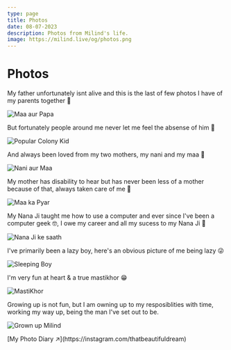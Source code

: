 ```yaml
---
type: page
title: Photos
date: 08-07-2023
description: Photos from Milind's life.
image: https://milind.live/og/photos.png
---
```



# Photos

My father unfortunately isnt alive and this is the last of few photos I have of my parents together 💞

<a title="Maa aur Papa" className="figure">
  <Image src={maaPapa} alt="Maa aur Papa" placeholder="blur" />
</a>

But fortunately people around me never let me feel the absense of him 🥹

<a title="Popular Colony Kid" className="figure">
  <Image src={popularKid} alt="Popular Colony Kid" placeholder="blur" />
</a>

And always been loved from my two mothers, my nani and my maa 🙏

<a title="Nani aur Maa" className="figure">
  <Image src={naniMaa} alt="Nani aur Maa" placeholder="blur" />
</a>

My mother has disability to hear but has never been less of a mother because of that, always taken care of me 💖

<a title="Maa ka Pyar" className="figure">
  <Image src={maaBeta} alt="Maa ka Pyar" placeholder="blur" />
</a>

My Nana Ji taught me how to use a computer and ever since I've been a computer geek 🤓, I owe my career and all my sucess to my Nana Ji 🙏

<a title="Nana Ji ke saath" className="figure">
  <Image src={nanaJiKeSaath} alt="Nana Ji ke saath" placeholder="blur" />
</a>

I've primarily been a lazy boy, here's an obvious picture of me being lazy 😜

<a title="Sleeping Boy" className="figure">
  <Image src={sleepingBoy} alt="Sleeping Boy" placeholder="blur" />
</a>

I'm very fun at heart & a true mastikhor 😁

<a title="MastiKhor" className="figure">
  <Image src={mastikhor} alt="MastiKhor" placeholder="blur" />
</a>

Growing up is not fun, but I am owning up to my resposiblities with time, working my way up, being the man I've set out to be.

<a title="Grown up Milind" className="figure">
  <Image src={grownUpMilind} alt="Grown up Milind" placeholder="blur" />
</a>

<p style={{ textAlign: "right" }}>
  [My Photo Diary ↗](https://instagram.com/thatbeautifuldream)
</p>
